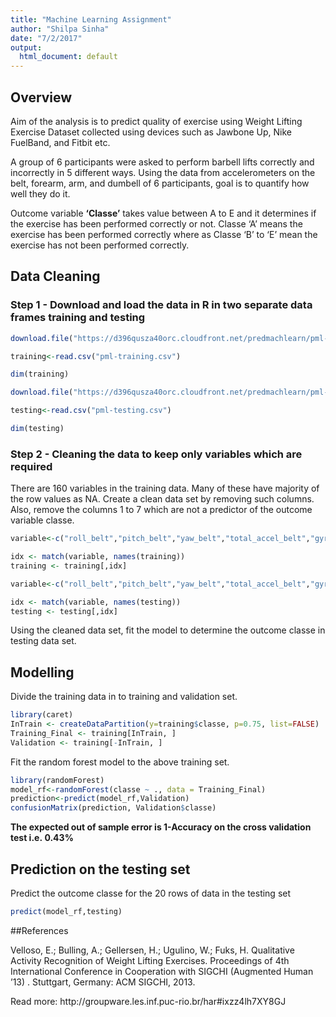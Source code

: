 ```yaml
---
title: "Machine Learning Assignment"
author: "Shilpa Sinha"
date: "7/2/2017"
output:
  html_document: default
---
```


## Overview

Aim of the analysis is to predict quality of exercise using Weight Lifting Exercise Dataset collected using devices such as Jawbone Up, Nike FuelBand, and Fitbit etc.

A group of 6 participants were asked to perform barbell lifts correctly and incorrectly in 5 different ways. Using the data from accelerometers on the belt, forearm, arm, and dumbell of 6 participants, goal is to quantify how well they do it.

Outcome variable **'Classe'** takes value between A to E and it determines if the exercise has been performed correctly or not. Classe 'A' means the exercise has been performed correctly where as Classe 'B' to 'E' mean the exercise has not been performed correctly.

## Data Cleaning

### Step 1 - Download and load the data in R in two separate data frames training and testing 

```r

download.file("https://d396qusza40orc.cloudfront.net/predmachlearn/pml-training.csv", destfile="pml-training.csv")

training<-read.csv("pml-training.csv")

dim(training)

download.file("https://d396qusza40orc.cloudfront.net/predmachlearn/pml-testing.csv",destfile="pml-testing.csv")

testing<-read.csv("pml-testing.csv")

dim(testing)
```

### Step 2 - Cleaning the data to keep only variables which are required

There are 160 variables in the training data. Many of these have majority of the row values as NA. Create a clean data set by removing such columns. Also, remove the columns 1 to 7 which are not a predictor of the outcome variable classe.

```r
variable<-c("roll_belt","pitch_belt","yaw_belt","total_accel_belt","gyros_belt_x","gyros_belt_y","gyros_belt_z","accel_belt_x","accel_belt_y","accel_belt_z","magnet_belt_x","magnet_belt_y","magnet_belt_z","roll_arm","pitch_arm","yaw_arm","total_accel_arm","gyros_arm_x","gyros_arm_y","gyros_arm_z","accel_arm_x","accel_arm_y","accel_arm_z","magnet_arm_x","magnet_arm_y","magnet_arm_z","roll_dumbbell","pitch_dumbbell","yaw_dumbbell","total_accel_dumbbell","gyros_dumbbell_x","gyros_dumbbell_y","gyros_dumbbell_z","accel_dumbbell_x","accel_dumbbell_y","accel_dumbbell_z","magnet_dumbbell_x","magnet_dumbbell_y","magnet_dumbbell_z","roll_forearm","pitch_forearm","yaw_forearm","total_accel_forearm","gyros_forearm_x","gyros_forearm_y","gyros_forearm_z","accel_forearm_x","accel_forearm_y","accel_forearm_z","magnet_forearm_x","magnet_forearm_y","magnet_forearm_z","classe")

idx <- match(variable, names(training))
training <- training[,idx]

variable<-c("roll_belt","pitch_belt","yaw_belt","total_accel_belt","gyros_belt_x","gyros_belt_y","gyros_belt_z","accel_belt_x","accel_belt_y","accel_belt_z","magnet_belt_x","magnet_belt_y","magnet_belt_z","roll_arm","pitch_arm","yaw_arm","total_accel_arm","gyros_arm_x","gyros_arm_y","gyros_arm_z","accel_arm_x","accel_arm_y","accel_arm_z","magnet_arm_x","magnet_arm_y","magnet_arm_z","roll_dumbbell","pitch_dumbbell","yaw_dumbbell","total_accel_dumbbell","gyros_dumbbell_x","gyros_dumbbell_y","gyros_dumbbell_z","accel_dumbbell_x","accel_dumbbell_y","accel_dumbbell_z","magnet_dumbbell_x","magnet_dumbbell_y","magnet_dumbbell_z","roll_forearm","pitch_forearm","yaw_forearm","total_accel_forearm","gyros_forearm_x","gyros_forearm_y","gyros_forearm_z","accel_forearm_x","accel_forearm_y","accel_forearm_z","magnet_forearm_x","magnet_forearm_y","magnet_forearm_z","problem_id")

idx <- match(variable, names(testing))
testing <- testing[,idx]
```

Using the cleaned data set, fit the model to determine the outcome classe in testing data set.

## Modelling

Divide the training data in to training and validation set.

```r
library(caret)
InTrain <- createDataPartition(y=training$classe, p=0.75, list=FALSE)
Training_Final <- training[InTrain, ] 
Validation <- training[-InTrain, ]
```

Fit the random forest model to the above training set.

```r
library(randomForest)
model_rf<-randomForest(classe ~ ., data = Training_Final)
prediction<-predict(model_rf,Validation)
confusionMatrix(prediction, Validation$classe)
```

**The expected out of sample error is 1-Accuracy on the cross validation test i.e. 0.43%**

## Prediction on the testing set

Predict the outcome classe for the 20 rows of data in the testing set
```r
predict(model_rf,testing)
```

##References

Velloso, E.; Bulling, A.; Gellersen, H.; Ugulino, W.; Fuks, H. Qualitative Activity Recognition of Weight Lifting Exercises. Proceedings of 4th International Conference in Cooperation with SIGCHI (Augmented Human '13) . Stuttgart, Germany: ACM SIGCHI, 2013.

Read more: http://groupware.les.inf.puc-rio.br/har#ixzz4lh7XY8GJ
